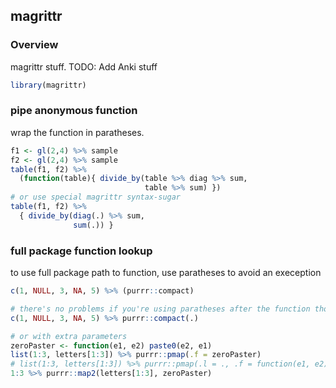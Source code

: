 ## magrittr

### Overview

magrittr stuff. TODO: Add Anki stuff

```r
library(magrittr)
```

### pipe anonymous function

wrap the function in paratheses.

```r
f1 <- gl(2,4) %>% sample
f2 <- gl(2,4) %>% sample
table(f1, f2) %>%
  (function(table){ divide_by(table %>% diag %>% sum,
                              table %>% sum) })
# or use special magrittr syntax-sugar
table(f1, f2) %>%
  { divide_by(diag(.) %>% sum,
              sum(.)) }
```

### full package function lookup

to use full package path to function, use paratheses to avoid an exeception

```r
c(1, NULL, 3, NA, 5) %>% (purrr::compact)

# there's no problems if you're using paratheses after the function though, so if there's extra params, piping works as usual
c(1, NULL, 3, NA, 5) %>% purrr::compact(.)

# or with extra parameters
zeroPaster <- function(e1, e2) paste0(e2, e1)
list(1:3, letters[1:3]) %>% purrr::pmap(.f = zeroPaster)
# list(1:3, letters[1:3]) %>% purrr::pmap(.l = ., .f = function(e1, e2) paste0(e2, e1)) # also works
1:3 %>% purrr::map2(letters[1:3], zeroPaster)
```

